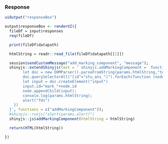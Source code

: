 ### Response

```r
uiOutput("responseBox")

```

```r
output$responseBox <- renderUI({
  fileDf = input$responses
  req(fileDf)

  print(fileDf$datapath)

  htmlString = readr::read_file(fileDf$datapath[[1]])

  session$sendCustomMessage("add_marking_component", "message");
  shinyjs::extendShinyjs(text = ' shinyjs.addMarkingComponent =  function(params){
        let doc = new DOMParser().parseFromString(params.htmlString,"text/xml")
        doc.querySelectorAll("[id^="stu_ans_"]").forEach(function (node){
        let input = doc.createElement("input")
        input.id="mark_"+node.id
        node.appendChild(input);
        console.log(params.htmlString);
        alert("fds")
    })
  }', functions = c("addMarkingComponent"));
  #shinyjs::runjs("alert(params.alert)")
  shinyjs::js$addMarkingComponent(htmlString = htmlString)

  return(HTML(htmlString))

})
```